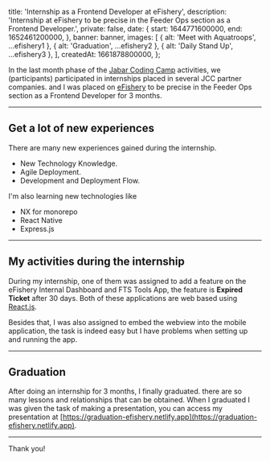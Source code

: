 
  title: 'Internship as a Frontend Developer at eFishery',
  description: 'Internship at eFishery to be precise in the Feeder Ops section as a Frontend Developer.',
  private: false,
  date: {
    start: 1644771600000,
    end: 1652461200000,
  },
  banner: banner,
  images: [
    { alt: 'Meet with Aquatroops', ...efishery1 },
    { alt: 'Graduation', ...efishery2 },
    { alt: 'Daily Stand Up', ...efishery3 },
  ],
  createdAt: 1661878800000,
};

In the last month phase of the [Jabar Coding Camp](https://jabarcodingcamp.jabarprov.go.id) activities, we (participants) participated in internships placed in several JCC partner companies. and I was placed on [eFishery](https://www.efishery.com) to be precise in the Feeder Ops section as a Frontend Developer for 3 months.

---

## Get a lot of new experiences

There are many new experiences gained during the internship.

- New Technology Knowledge.
- Agile Deployment.
- Development and Deployment Flow.

I'm also learning new technologies like

- NX for monorepo
- React Native
- Express.js

---

## My activities during the internship

During my internship, one of them was assigned to add a feature on the eFishery Internal Dashboard and FTS Tools App, the feature is **Expired Ticket** after 30 days. Both of these applications are web based using [React.js](https://reactjs.org/).

Besides that, I was also assigned to embed the webview into the mobile application, the task is indeed easy but I have problems when setting up and running the app.

---

## Graduation

After doing an internship for 3 months, I finally graduated. there are so many lessons and relationships that can be obtained.
When I graduated I was given the task of making a presentation, you can access my presentation at [https://graduation-efishery.netlify.app](https://graduation-efishery.netlify.app).

---

Thank you!
